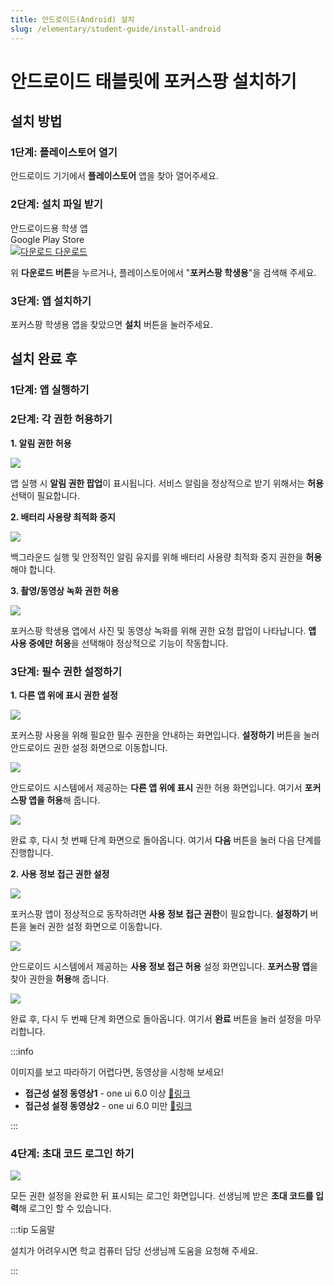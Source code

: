 ```yaml
---
title: 안드로이드(Android) 설치
slug: /elementary/student-guide/install-android
---
```



# 안드로이드 태블릿에 포커스팡 설치하기

## 설치 방법

### 1단계: 플레이스토어 열기

안드로이드 기기에서 **플레이스토어** 앱을 찾아 열어주세요.

### 2단계: 설치 파일 받기

<div class="fp-download-container fp-download-blue">
  <div>
    <div class="fp-download-title">안드로이드용 학생 앱</div>
    <div class="fp-download-desc">Google Play Store</div>
  </div>
  <a
    class="fp-download-button"
    href="https://play.google.com/store/apps/details?id=com.focuspang.student"
  >
    <img
      class="fp-download-icon"
      src="/img/download-white-icon.svg"
      alt="다운로드"
    />
    다운로드
  </a>
</div>

위 **다운로드 버튼**을 누르거나, 플레이스토어에서 "**포커스팡 학생용**"을 검색해 주세요.

### 3단계: 앱 설치하기

포커스팡 학생용 앱을 찾았으면 **설치** 버튼을 눌러주세요.

## 설치 완료 후

### 1단계: 앱 실행하기

### 2단계: 각 권한 허용하기

**1. 알림 권한 허용**

<Image src="/img/kr/elementary/student/12-001.jpg" size="lg" />

앱 실행 시 **알림 권한 팝업**이 표시됩니다. 서비스 알림을 정상적으로 받기 위해서는 **허용** 선택이 필요합니다.

**2. 배터리 사용량 최적화 중지**

<Image src="/img/kr/elementary/student/12-02.jpg" size="lg" />

백그라운드 실행 및 안정적인 알림 유지를 위해 배터리 사용량 최적화 중지 권한을 **허용**해야 합니다.

**3. 촬영/동영상 녹화 권한 허용**

<Image src="/img/kr/elementary/student/12-03.jpg" size="lg" />

포커스팡 학생용 앱에서 사진 및 동영상 녹화를 위해 권한 요청 팝업이 나타납니다. **앱 사용 중에만 허용**을 선택해야 정상적으로 기능이 작동합니다.

### 3단계: 필수 권한 설정하기

**1. 다른 앱 위에 표시 권한 설정**

<Image src="/img/kr/elementary/student/12-04.jpg" size="lg" />

포커스팡 사용을 위해 필요한 필수 권한을 안내하는 화면입니다. **설정하기** 버튼을 눌러 안드로이드 권한 설정 화면으로 이동합니다.

<Image src="/img/kr/elementary/student/12-05.jpg" size="lg" />

안드로이드 시스템에서 제공하는 **다른 앱 위에 표시** 권한 허용 화면입니다. 여기서 **포커스팡 앱을 허용**해 줍니다.

<Image src="/img/kr/elementary/student/12-04.jpg" size="lg" />

완료 후, 다시 첫 번째 단계 화면으로 돌아옵니다. 여기서 **다음** 버튼을 눌러 다음 단계를 진행합니다.

**2. 사용 정보 접근 권한 설정**

<Image src="/img/kr/elementary/student/12-06.jpg" size="lg" />

포커스팡 앱이 정상적으로 동작하려면 **사용 정보 접근 권한**이 필요합니다. **설정하기** 버튼을 눌러 권한 설정 화면으로 이동합니다.

<Image src="/img/kr/elementary/student/12-07.jpg" size="lg" />

안드로이드 시스템에서 제공하는 **사용 정보 접근 허용** 설정 화면입니다. **포커스팡 앱**을 찾아 권한을 **허용**해 줍니다.

<Image src="/img/kr/elementary/student/12-06.jpg" size="lg" />

완료 후, 다시 두 번째 단계 화면으로 돌아옵니다. 여기서 **완료** 버튼을 눌러 설정을 마무리합니다.

:::info

이미지를 보고 따라하기 어렵다면, 동영상을 시청해 보세요!

- **접근성 설정 동영상1** - one ui 6.0 이상 [🔗링크](https://www.youtube.com/watch?v=mmQBRfcNyAQ)
- **접근성 설정 동영상2** - one ui 6.0 미만 [🔗링크](https://www.youtube.com/watch?v=XBcpvCpa3nk&t=163s)

:::

### 4단계: 초대 코드 로그인 하기

<Image src="/img/kr/elementary/student/12-09.jpg" size="lg" />

모든 권한 설정을 완료한 뒤 표시되는 로그인 화면입니다. 선생님께 받은 **초대 코드를 입력**해 로그인 할 수 있습니다.

:::tip 도움말

설치가 어려우시면 학교 컴퓨터 담당 선생님께 도움을 요청해 주세요.

:::
